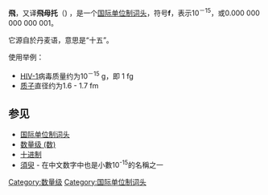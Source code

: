 {{noteTA|
|T=zh-hans:飞母托;zh-cn:飞母托;zh-tw:飛;
}}
'''飛'''，又译'''飛母托'''（{{lang-en|femto-}}) ，是一个[[国际单位制词头|国际单位制词头]]，符号'''f'''，表示10<sup>－15</sup>，或0.000 000 000 000 001。

它源自於丹麦语{{lang|da|femten}}，意思是“十五”。

使用举例：
* [[HIV-1|HIV-1]]病毒质量约为10<sup>－15</sup> g，即 1 fg
* [[质子|质子]]直径约为1.6 - 1.7 fm

{{国际单位制词头}}

==参见==
*[[国际单位制词头|国际单位制词头]]
*[[数量级_(数)|数量级 (数)]]
*[[十进制|十进制]]
*[[須臾|須臾]] - 在中文数字中也是小數10<sup>-15</sup>的名稱之一

[[Category:数量级|Category:数量级]]
[[Category:国际单位制词头|Category:国际单位制词头]]
